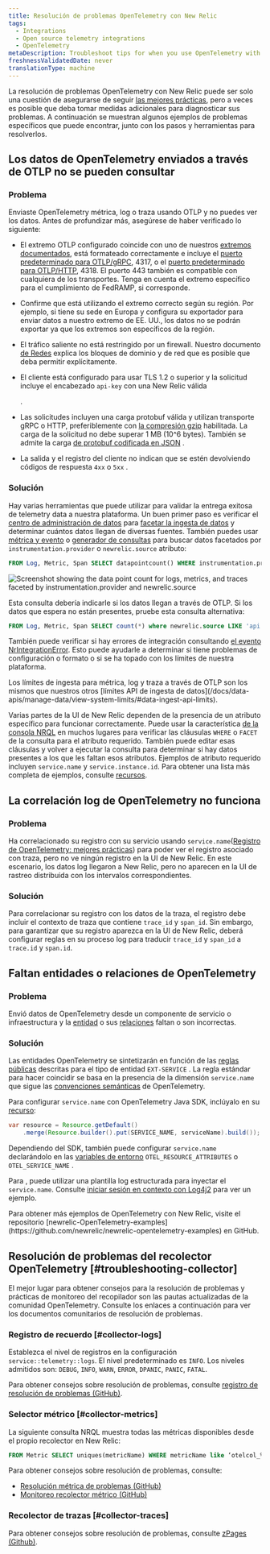 ```yaml
---
title: Resolución de problemas OpenTelemetry con New Relic
tags:
  - Integrations
  - Open source telemetry integrations
  - OpenTelemetry
metaDescription: Troubleshoot tips for when you use OpenTelemetry with New Relic
freshnessValidatedDate: never
translationType: machine
---
```



La resolución de problemas OpenTelemetry con New Relic puede ser solo una cuestión de asegurarse de seguir [las mejores prácticas](/docs/more-integrations/open-source-telemetry-integrations/opentelemetry/opentelemetry-concepts), pero a veces es posible que deba tomar medidas adicionales para diagnosticar sus problemas. A continuación se muestran algunos ejemplos de problemas específicos que puede encontrar, junto con los pasos y herramientas para resolverlos.

## Los datos de OpenTelemetry enviados a través de OTLP no se pueden consultar

### Problema

Enviaste OpenTelemetry métrica, log o traza usando OTLP y no puedes ver los datos. Antes de profundizar más, asegúrese de haber verificado lo siguiente:

* El extremo OTLP configurado coincide con uno de nuestros [extremos documentados](/docs/more-integrations/open-source-telemetry-integrations/opentelemetry/get-started/opentelemetry-set-up-your-app/#review-settings), está formateado correctamente e incluye el [puerto predeterminado para OTLP/gRPC](https://github.com/open-telemetry/opentelemetry-specification/blob/v1.8.0/specification/protocol/otlp.md#otlpgrpc-default-port), 4317, o el [puerto predeterminado para OTLP/HTTP](https://github.com/open-telemetry/opentelemetry-specification/blob/v1.8.0/specification/protocol/otlp.md#otlphttp-default-port), 4318. El puerto 443 también es compatible con cualquiera de los transportes. Tenga en cuenta el extremo específico para el cumplimiento de FedRAMP, si corresponde.

* Confirme que está utilizando el extremo correcto según su región. Por ejemplo, si tiene su sede en Europa y configura su exportador para enviar datos a nuestro extremo de EE. UU., los datos no se podrán exportar ya que los extremos son específicos de la región.

* El tráfico saliente no está restringido por un firewall. Nuestro documento [de Redes](/docs/using-new-relic/cross-product-functions/install-configure/networks/#opentelemetry) explica los bloques de dominio y de red que es posible que deba permitir explícitamente.

* El cliente está configurado para usar TLS 1.2 o superior y la solicitud incluye el encabezado `api-key` con una New Relic válida

  <InlinePopover type="licenseKey"/>

  .

* Las solicitudes incluyen una carga protobuf válida y utilizan transporte gRPC o HTTP, preferiblemente con [la compresión gzip](/docs/more-integrations/open-source-telemetry-integrations/opentelemetry/opentelemetry-concepts/#compression) habilitada. La carga de la solicitud no debe superar 1 MB (10^6 bytes). También se admite la carga [de protobuf codificada en JSON](https://github.com/open-telemetry/opentelemetry-specification/blob/v1.8.0/specification/protocol/otlp.md#otlphttp-connection) .

* La salida y el registro del cliente no indican que se estén devolviendo códigos de respuesta `4xx` o `5xx` .

### Solución

Hay varias herramientas que puede utilizar para validar la entrega exitosa de telemetry data a nuestra plataforma. Un buen primer paso es verificar el [centro de administración de datos](/docs/data-apis/manage-data/manage-your-data/) para [facetar la ingesta de datos](/docs/data-apis/manage-data/manage-data-coming-new-relic/#facet-data-ingest) y determinar cuántos datos llegan de diversas fuentes. También puedes usar [métrica y evento](/docs/query-your-data/explore-query-data/browse-data/introduction-data-explorer/#use-case-troubleshooting) o [generador de consultas](/docs/query-your-data/explore-query-data/query-builder/use-advanced-nrql-mode-query-data) para buscar datos facetados por `instrumentation.provider` o `newrelic.source` atributo:

```sql
FROM Log, Metric, Span SELECT datapointcount() WHERE instrumentation.provider = 'opentelemetry' FACET instrumentation.provider, newrelic.source
```

<img
  title="Screenshot showing the data point count for logs, metrics, and traces faceted by instrumentation.provider and newrelic.source"
  alt="Screenshot showing the data point count for logs, metrics, and traces faceted by instrumentation.provider and newrelic.source"
  src={moreintegrationsOtlpFacetQuery}
/>

Esta consulta debería indicarle si los datos llegan a través de OTLP. Si los datos que espera no están presentes, pruebe esta consulta alternativa:

```sql
FROM Log, Metric, Span SELECT count(*) where newrelic.source LIKE 'api.%.otlp'
```

También puede verificar si hay errores de integración consultando [el evento NrIntegrationError](/docs/data-apis/manage-data/nrintegrationerror/). Esto puede ayudarle a determinar si tiene problemas de configuración o formato o si se ha topado con los límites de nuestra plataforma.

<Callout variant="important">
  Los límites de ingesta para métrica, log y traza a través de OTLP son los mismos que nuestros otros [límites API de ingesta de datos](/docs/data-apis/manage-data/view-system-limits/#data-ingest-api-limits).
</Callout>

Varias partes de la UI de New Relic dependen de la presencia de un atributo específico para funcionar correctamente. Puede usar la característica [de la consola NRQL](/docs/query-your-data/explore-query-data/query-builder/nrql-console/) en muchos lugares para verificar las cláusulas `WHERE` o `FACET` de la consulta para el atributo requerido. También puede editar esas cláusulas y volver a ejecutar la consulta para determinar si hay datos presentes a los que les faltan esos atributos. Ejemplos de atributo requerido incluyen `service.name` y `service.instance.id`. Para obtener una lista más completa de ejemplos, consulte [recursos](/docs/more-integrations/open-source-telemetry-integrations/opentelemetry/opentelemetry-concepts/#resources).

## La correlación log de OpenTelemetry no funciona

### Problema

Ha correlacionado su registro con su servicio usando `service.name`([Registro de OpenTelemetry: mejores prácticas](/docs/more-integrations/open-source-telemetry-integrations/opentelemetry/best-practices/opentelemetry-best-practices-logs)) para poder ver el registro asociado con traza, pero no ve ningún registro en la UI de New Relic. En este escenario, los datos log llegaron a New Relic, pero no aparecen en la UI de rastreo distribuida con los intervalos correspondientes.

### Solución

Para correlacionar su registro con los datos de la traza, el registro debe incluir el contexto de traza que contiene `trace_id` y `span_id`. Sin embargo, para garantizar que su registro aparezca en la UI de New Relic, deberá configurar reglas en su proceso log para traducir `trace_id` y `span_id` a `trace.id` y `span.id`.

## Faltan entidades o relaciones de OpenTelemetry

### Problema

Envió datos de OpenTelemetry desde un componente de servicio o infraestructura y la [entidad](/docs/new-relic-one/use-new-relic-one/core-concepts/what-entity-new-relic/) o sus [relaciones](/docs/new-relic-one/use-new-relic-one/core-concepts/what-entity-new-relic/#related-entities) faltan o son incorrectas.

### Solución

Las entidades OpenTelemetry se sintetizarán en función de las [reglas públicas](https://github.com/newrelic/entity-definitions/blob/b8e75d839eed7859044a9bb601a62e5323107350/definitions/ext-service/definition.yml) descritas para el tipo de entidad `EXT-SERVICE` . La regla estándar para hacer coincidir se basa en la presencia de la dimensión `service.name` que sigue las [convenciones semánticas](https://github.com/open-telemetry/opentelemetry-specification/blob/527206ea49e384de957eda105d9425aa8fefca25/specification/overview.md#semantic-conventions) de OpenTelemetry.

Para configurar `service.name` con OpenTelemetry Java SDK, inclúyalo en su [recurso](/docs/more-integrations/open-source-telemetry-integrations/opentelemetry/opentelemetry-concepts/#resources):

```java
var resource = Resource.getDefault()
    .merge(Resource.builder().put(SERVICE_NAME, serviceName).build());
```

Dependiendo del SDK, también puede configurar `service.name` declarándolo en las [variables de entorno](https://github.com/open-telemetry/opentelemetry-specification/blob/20c82de552d08428e8cadaaef3e6cb46812f7c00/specification/sdk-environment-variables.md#general-sdk-configuration) `OTEL_RESOURCE_ATTRIBUTES` o `OTEL_SERVICE_NAME` .

Para <InlinePopover type="logs"/>, puede utilizar una plantilla log estructurada para inyectar el `service.name`. Consulte [iniciar sesión en contexto con Log4j2](https://github.com/newrelic/newrelic-opentelemetry-examples/blob/e3f5ee85b4dcd8dd29f8f69d78d122b82a9638ba/other-examples/java/logs-in-context-log4j2/Log4j2EventLayout.json#L2) para ver un ejemplo.

<Callout variant="tip">
  Para obtener más ejemplos de OpenTelemetry con New Relic, visite el repositorio [newrelic-OpenTelemetry-examples](https://github.com/newrelic/newrelic-opentelemetry-examples) en GitHub.
</Callout>

## Resolución de problemas del recolector OpenTelemetry [#troubleshooting-collector]

El mejor lugar para obtener consejos para la resolución de problemas y prácticas de monitoreo del recopilador son las pautas actualizadas de la comunidad OpenTelemetry. Consulte los enlaces a continuación para ver los documentos comunitarios de resolución de problemas.

### Registro de recuerdo [#collector-logs]

Establezca el nivel de registros en la configuración `service::telemetry::logs`. El nivel predeterminado es `INFO`. Los niveles admitidos son: `DEBUG`, `INFO`, `WARN`, `ERROR`, `DPANIC`, `PANIC`, `FATAL`.

Para obtener consejos sobre resolución de problemas, consulte [registro de resolución de problemas (GitHub)](https://github.com/open-telemetry/opentelemetry-collector/blob/main/docs/troubleshooting.md#logs).

### Selector métrico [#collector-metrics]

La siguiente consulta NRQL muestra todas las métricas disponibles desde el propio recolector en New Relic:

```sql
FROM Metric SELECT uniques(metricName) WHERE metricName like ‘otelcol_%’ LIMIT MAX
```

Para obtener consejos sobre resolución de problemas, consulte:

* [Resolución métrica de problemas (GitHub)](https://github.com/open-telemetry/opentelemetry-collector/blob/main/docs/troubleshooting.md#metrics)
* [Monitoreo recolector métrico (GitHub)](https://github.com/open-telemetry/opentelemetry-collector/blob/main/docs/monitoring.md)

### Recolector de trazas [#collector-traces]

Para obtener consejos sobre resolución de problemas, consulte [zPages (Github)](https://github.com/open-telemetry/opentelemetry-collector/blob/main/docs/troubleshooting.md#zpages).
